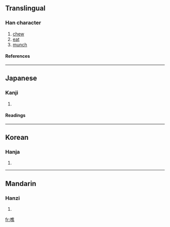 ==Translingual==
===Han character===
{{Han char|rn=30|rad=口|as=12|sn=15|four=|canj=口人土火 (ROGF)}}
# [[chew]]
# [[eat]]
# [[munch]]
====References====
{{Han ref|kx=0208.270|dkj=04306|dj=0431.190|hdz=10684.100|uh=564D|ud=22093}}
----
==Japanese==
===Kanji===
{{ja-kanji|grade=|rs=口12}}
# {{defn|Japanese}} 
====Readings====
{{ja-readings|on=[[せう]] (seu), [[ぜう]] (zeu), [[しう]] (shiu), [[しゆ]] (shiyu), [[しゃく]] (shaku), [[ざく]] (zaku)|kun=[[かむ]] (kamu)}}
----
==Korean==
===Hanja===
{{ko-hanja|hangeul=초|rv=cho|mr=ch'o}}
# {{defn|Korean}}
----
==Mandarin==
===Hanzi===
{{cmn-hanzi|pin=[[jiāo]] ([[jiao1]]), [[jiào]] ([[jiao4]])|wg=chiao<sup>1</sup>, chiao<sup>4</sup>}}
# {{defn|Mandarin}}

[[fr:噍]]